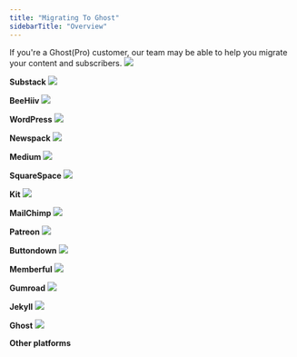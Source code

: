 ```yaml
---
title: "Migrating To Ghost"
sidebarTitle: "Overview"
---
```


<Card icon="box" title="Ghost(Pro) migration services →" href="https://ghost.org/concierge/">
If you're a Ghost(Pro) customer, our team may be able to help you migrate your content and subscribers.
</Card>

<CardGroup cols={3}>
<Card href="/migration/substack/">
<img className='w-20 h-20 mb-2' src="/images/a20fc9d0-substack-logo_huc24aa74ba24fa41c4541cf4ceebe96f7_2278_606x0_resize_q100_h2_box_3.webp" />

**Substack**
</Card>
<Card href="/migration/beehiiv/">
<img className='w-20 h-20 mb-2' src="/images/879d3530-beehiiv-logo_hu4abad0e96a6745a35d2531e307809047_3360_117x0_resize_q100_h2_box_3.webp" />

**BeeHiiv**
</Card>
<Card href="/migration/wordpress/">
<img className='w-20 h-20 mb-2' src="/images/1dc4f60a-wordpress-logo.svg" />

**WordPress**
</Card>
<Card href="/migration/newspack/">
<img className='w-20 h-20 mb-2' src="/images/e7c980e5-newspack-logo_hu51abf2fafb510de653f416bb72277f36_8844_400x0_resize_q100_h2_box_2.webp" />

**Newspack**
</Card>
<Card href="/migration/medium/">
<img className='w-20 h-20 mb-2' src="/images/43d2947c-medium-logo_hu653fa3b1dcbd7dcc07a7092f13cb6eea_1762_225x0_resize_q100_h2_box_3.webp" />

**Medium**
</Card>
<Card href="/migration/squarespace/">
<img className='w-20 h-20 mb-2' src="/images/9c50cfe2-squarespace-logo.svg" />

**SquareSpace**
</Card>
<Card href="/migration/kit/">
<img className='w-20 h-20 mb-2' src="/images/ca859fc9-kit-logo_hu3614f42c0366863f750e8a2729afab7f_6493_1147x0_resize_q100_h2_box_3.webp" />

**Kit**
</Card>
<Card href="/migration/mailchimp/">
<img className='w-20 h-20 mb-2' src="/images/4227ce5e-mailchimp-logo.svg" />

**MailChimp**
</Card>
<Card href="/migration/patreon/">
<img className='w-20 h-20 mb-2' src="/images/a037f8d7-patreon-logo.svg" />

**Patreon**
</Card>
<Card href="/migration/buttondown/">
<img className='w-20 h-20 mb-2' src="/images/d8e13837-buttondown-logo_hucb227c87b3a9ce9bdbff00a32f010ee0_5514_400x0_resize_q100_h2_box_3.webp" />

**Buttondown**
</Card>
<Card href="/migration/memberful/">
<img className='w-20 h-20 mb-2' src="/images/c403fb30-memberful-logo_hu1c13118575e70f224d3c44abd46f644f_10288_475x0_resize_q100_h2_box_3.webp" />

**Memberful**
</Card>
<Card href="/migration/gumroad/">
<img className='w-20 h-20 mb-2' src="/images/6a6605e0-gumroad-logo_hud0833833547c6e5b6eb8af1cc6586779_22238_962x0_resize_q100_h2_box_3.webp" />

**Gumroad**
</Card>
<Card href="/migration/jekyll/">
<img className='w-20 h-20 mb-2' src="/images/590bd129-jekyll-logo.svg" />

**Jekyll**
</Card>
<Card href="/migration/ghost/">
<img className='w-20 h-20 mb-2' src="/images/4a37ff4f-orb-black-1_hucb802f9049ed3348f8217d8dc62f8bad_51786_400x0_resize_q100_h2_box_3.webp" />

**Ghost**
</Card>
<Card href="/migration/custom/">
<img className='w-20 h-20 mb-2' src="/images/d02cff37-custom.svg" />

**Other platforms**
</Card>
</CardGroup>